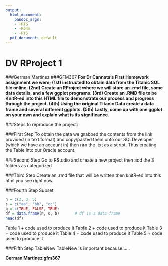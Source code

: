 ```yaml
---
output:
  html_document:
    pandoc_args:
    - +RTS
    - -K64m
    - -RTS
  pdf_document: default
---
```

DV RProject 1
===
###German Martinez
###GFM367
**For Dr Cannata’s First Homework assignment we were; (1st) instructed to obtain data from the Titanic SQL file online. (2nd) Create an RProject where we will store an .rmd file, some data details, and a few ggplot programs. (3rd) Create an .RMD file to be KnitR-ed into this HTML file to demonstrate our process and progress through the project. (4th) Using the original Titanic Data create a data frame and several different ggplots. (5th) Lastly, come up with one ggplot on your own and explain what is its significance.**

###Steps to reproduce the project:

###First Step
To obtain the data we grabbed the contents from the link provided (in text format) and copy/pasted them onto our SQLDeveloper (which we have an account in) then ran the .txt as a script. Thus creating the Table into our Oracle account.

###Second Step
Go to RStudio and create a new project then add the 3 folders as categorized

###Third Step
Create an .rmd file that will be written then knitR-ed into this html you see right now.

###Fourth Step
Subset

```r
n = c(2, 3, 5) 
s = c("aa", "bb", "cc") 
b = c(TRUE, FALSE, TRUE) 
df = data.frame(n, s, b)       # df is a data frame
head(df)
``` 

Table 1 + code used to produce it
Table 2 + code used to produce it
Table 3 + code used to produce it
Table 4 + code used to produce it
Table 5 + code used to produce it

###Fifth Step
TableNew
TableNew is important because……

**German Martinez
gfm367**


